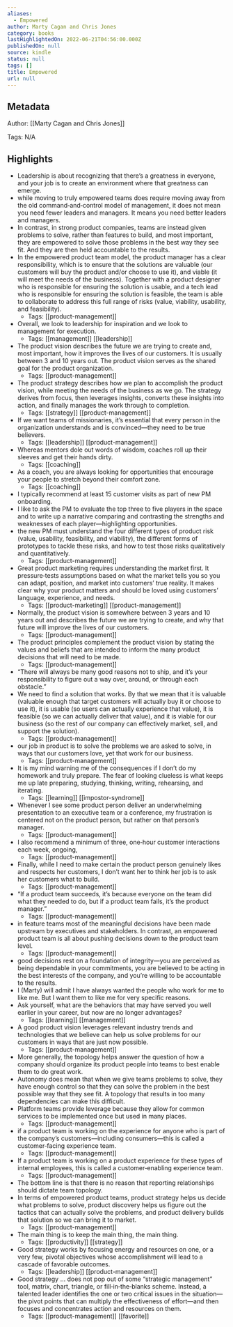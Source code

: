 ```yaml
---
aliases:
  - Empowered
author: Marty Cagan and Chris Jones
category: books
lastHighlightedOn: 2022-06-21T04:56:00.000Z
publishedOn: null
source: kindle
status: null
tags: []
title: Empowered
url: null
---
```

## Metadata

Author: [[Marty Cagan and Chris Jones]]

Tags: N/A

## Highlights

- Leadership is about recognizing that there’s a greatness in everyone, and your job is to create an environment where that greatness can emerge.
- while moving to truly empowered teams does require moving away from the old command‐and‐control model of management, it does not mean you need fewer leaders and managers. It means you need better leaders and managers.
- In contrast, in strong product companies, teams are instead given problems to solve, rather than features to build, and most important, they are empowered to solve those problems in the best way they see fit. And they are then held accountable to the results.
- In the empowered product team model, the product manager has a clear responsibility, which is to ensure that the solutions are valuable (our customers will buy the product and/or choose to use it), and viable (it will meet the needs of the business). Together with a product designer who is responsible for ensuring the solution is usable, and a tech lead who is responsible for ensuring the solution is feasible, the team is able to collaborate to address this full range of risks (value, viability, usability, and feasibility).
    - Tags: [[product-management]]
- Overall, we look to leadership for inspiration and we look to management for execution.
    - Tags: [[management]] [[leadership]]
- The product vision describes the future we are trying to create and, most important, how it improves the lives of our customers. It is usually between 3 and 10 years out. The product vision serves as the shared goal for the product organization.
    - Tags: [[product-management]]
- The product strategy describes how we plan to accomplish the product vision, while meeting the needs of the business as we go. The strategy derives from focus, then leverages insights, converts these insights into action, and finally manages the work through to completion.
    - Tags: [[strategy]] [[product-management]]
- If we want teams of missionaries, it’s essential that every person in the organization understands and is convinced—they need to be true believers.
    - Tags: [[leadership]] [[product-management]]
- Whereas mentors dole out words of wisdom, coaches roll up their sleeves and get their hands dirty.
    - Tags: [[coaching]]
- As a coach, you are always looking for opportunities that encourage your people to stretch beyond their comfort zone.
    - Tags: [[coaching]]
- I typically recommend at least 15 customer visits as part of new PM onboarding.
- I like to ask the PM to evaluate the top three to five players in the space and to write up a narrative comparing and contrasting the strengths and weaknesses of each player—highlighting opportunities.
- the new PM must understand the four different types of product risk (value, usability, feasibility, and viability), the different forms of prototypes to tackle these risks, and how to test those risks qualitatively and quantitatively.
    - Tags: [[product-management]]
- Great product marketing requires understanding the market first. It pressure‐tests assumptions based on what the market tells you so you can adapt, position, and market into customers’ true reality. It makes clear why your product matters and should be loved using customers’ language, experience, and needs.
    - Tags: [[product-marketing]] [[product-management]]
- Normally, the product vision is somewhere between 3 years and 10 years out and describes the future we are trying to create, and why that future will improve the lives of our customers.
    - Tags: [[product-management]]
- The product principles complement the product vision by stating the values and beliefs that are intended to inform the many product decisions that will need to be made.
    - Tags: [[product-management]]
- “There will always be many good reasons not to ship, and it’s your responsibility to figure out a way over, around, or through each obstacle.”
- We need to find a solution that works. By that we mean that it is valuable (valuable enough that target customers will actually buy it or choose to use it), it is usable (so users can actually experience that value), it is feasible (so we can actually deliver that value), and it is viable for our business (so the rest of our company can effectively market, sell, and support the solution).
    - Tags: [[product-management]]
- our job in product is to solve the problems we are asked to solve, in ways that our customers love, yet that work for our business.
    - Tags: [[product-management]]
- It is my mind warning me of the consequences if I don’t do my homework and truly prepare. The fear of looking clueless is what keeps me up late preparing, studying, thinking, writing, rehearsing, and iterating.
    - Tags: [[learning]] [[impostor-syndrome]]
- Whenever I see some product person deliver an underwhelming presentation to an executive team or a conference, my frustration is centered not on the product person, but rather on that person’s manager.
    - Tags: [[product-management]]
- I also recommend a minimum of three, one‐hour customer interactions each week, ongoing,
    - Tags: [[product-management]]
- Finally, while I need to make certain the product person genuinely likes and respects her customers, I don’t want her to think her job is to ask her customers what to build.
    - Tags: [[product-management]]
- “If a product team succeeds, it’s because everyone on the team did what they needed to do, but if a product team fails, it’s the product manager.”
    - Tags: [[product-management]]
- in feature teams most of the meaningful decisions have been made upstream by executives and stakeholders. In contrast, an empowered product team is all about pushing decisions down to the product team level.
    - Tags: [[product-management]]
- good decisions rest on a foundation of integrity—you are perceived as being dependable in your commitments, you are believed to be acting in the best interests of the company, and you’re willing to be accountable to the results.
- I (Marty) will admit I have always wanted the people who work for me to like me. But I want them to like me for very specific reasons.
- Ask yourself, what are the behaviors that may have served you well earlier in your career, but now are no longer advantages?
    - Tags: [[learning]] [[management]]
- A good product vision leverages relevant industry trends and technologies that we believe can help us solve problems for our customers in ways that are just now possible.
    - Tags: [[product-management]]
- More generally, the topology helps answer the question of how a company should organize its product people into teams to best enable them to do great work.
- Autonomy does mean that when we give teams problems to solve, they have enough control so that they can solve the problem in the best possible way that they see fit. A topology that results in too many dependencies can make this difficult.
- Platform teams provide leverage because they allow for common services to be implemented once but used in many places.
    - Tags: [[product-management]]
- if a product team is working on the experience for anyone who is part of the company’s customers—including consumers—this is called a customer‐facing experience team.
    - Tags: [[product-management]]
- If a product team is working on a product experience for these types of internal employees, this is called a customer‐enabling experience team.
    - Tags: [[product-management]]
- The bottom line is that there is no reason that reporting relationships should dictate team topology.
- In terms of empowered product teams, product strategy helps us decide what problems to solve, product discovery helps us figure out the tactics that can actually solve the problems, and product delivery builds that solution so we can bring it to market.
    - Tags: [[product-management]]
- The main thing is to keep the main thing, the main thing.
    - Tags: [[productivity]] [[strategy]]
- Good strategy works by focusing energy and resources on one, or a very few, pivotal objectives whose accomplishment will lead to a cascade of favorable outcomes.
    - Tags: [[leadership]] [[product-management]]
- Good strategy … does not pop out of some “strategic management” tool, matrix, chart, triangle, or fill‐in‐the‐blanks scheme. Instead, a talented leader identifies the one or two critical issues in the situation—the pivot points that can multiply the effectiveness of effort—and then focuses and concentrates action and resources on them.
    - Tags: [[product-management]] [[favorite]]

